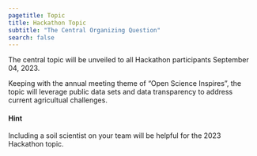 ```yaml
---
pagetitle: Topic
title: Hackathon Topic
subtitle: "The Central Organizing Question"
search: false
---
```



The central topic will be unveiled to all Hackathon participants September 04, 2023. 

Keeping with the annual meeting theme of "Open Science Inspires", the topic will leverage public data sets and data transparency to address current agricultual challenges. 

::: {.callout-purple .callout-warning collapse="true"}
#### Hint

Including a soil scientist on your team will be helpful for the 2023 Hackathon topic.
:::

